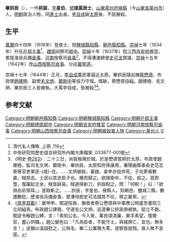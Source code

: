 {{明清人物信息框
| 姓名 = 畢拱辰
| 原名 =
| 圖片名稱 = 
| 圖片大小 = 220px
| 圖片說明 = 
| 最高職務 = 山西按察使司僉事
| 國家 = 大明
| 爵位 =
| 籍貫 = [[山東承宣布政使司|山東承宣布政使司]][[萊州府|萊州府]][[掖縣|掖縣]]
| 族裔 = 
| 字號 = 字星伯，號提孱居士
| 室名 = 
| 諡號 = 
| 出生日期 = 生年不詳
| 出生地點 = 山東掖縣
| 逝世日期 = 崇禎十七年（1644年）
| 逝世地點 = 山西太原
| 墓葬 =
| 配偶 =
| 親屬 = 
| 出身 = 
*萬曆四十四年丙辰科同進士出身
| 經歷 = 
| 著作 =
}}

'''畢拱辰'''（{{bd|？||1644年|catIdx=B}}），一作'''拱宸'''，[[表字|字]]'''星伯'''，[[號|號]]'''提孱居士'''，[[山東承宣布政使司|山東]][[萊州府|萊州府]][[掖縣|掖縣]]（今[[山東省|山東省]][[莱州市|莱州市]]）人，[[明朝|明朝]]政治人物，同[[進士|進士]]出身。[[李自成|李自成]]破[[太原|太原]]後，不屈被殺。

==生平==
[[萬曆|萬曆]]四十四年（1616年）登進士，授[[鹽城縣|鹽城縣]][[知縣|知縣]]、[[朝邑縣|朝邑縣]][[知縣|知縣]]。[[崇禎|崇禎]]七年（1634年）升任[[戶部|戶部]][[主事|主事]]<ref>清代名人傳略 ,上冊 ,116</ref>、[[禮部|禮部]]祠祭司[[郎中|郎中]]。[[崇禎|崇禎]]十年（1637年）貶[[江西|江西]][[吉安府|吉安府]][[推官|推官]]，累陞淮徐兵備[[僉事|僉事]]、[[河南|河南]]按察司[[僉事|僉事]]<ref>中央研究院歷史語言研究所內閣大庫檔案 ,033877-001號</ref>。不得漕運總督[[史可法|史可法]]賞識，[[崇禎|崇禎]]十五年（1642年）改[[山西|山西]][[按察司|按察司]][[僉事|僉事]]、分巡[[冀寧道|冀寧道]]。

崇禎十七年（1644年）正月，[[李自成|李自成]]農民軍逼近太原。畢拱辰隨巡撫[[蔡懋德|蔡懋德]]、布政使[[趙建極|趙建極]]、副使[[毛文炳|毛文炳]]、[[藺剛中|藺剛中]]等協力守城。城破，蔡懋德自縊。趙建極、毛文炳、畢拱辰三人皆被執，大罵李自成，皆被殺<ref>《明史·[[s:明史/卷263|卷263]]》：二十三日，尚智叛降於賊。於是懋德誓師於太原，布政使趙建極，監司毛文炳、藺剛中、畢拱辰，太原知府孫康周，署陽曲縣事長史范志泰等官吏軍民-{咸}-在。……文炳被殺，妻趙、妾李亦投井死，子兆夢甫數歲，賊掠去。士民以其忠臣子也，贖而歸之。欲降剛中，不從，殺之。首即墮，復躍起丈余，賊皆辟易。賊適得新刀，拱辰睨之。問：「何睨！」曰：「欲得此斫頭耳。」遂取斬之。……拱辰，字星伯，掖縣人。知朝邑、鹽城二縣，數遷數貶。歷淮徐兵備僉事，督漕侍郎史可法謂其不任，移之冀寧。</ref><ref>《[[s:原李耳載|原李耳載]]》：歲甲申，闖逆陷晉，撫晉者蔡公懋德與中軍應公時盛至書院三立祠縊焉。布政趙公建極、守道毛公文炳、巡道畢公拱辰俱被執，挺立不跪。闖逆令解趙公縛，言：「素知公名，今入晉，萬民頌清廉，果孚素望，復爾官，盡心供職。」趙公變色曰：「凡為臣者，不能守土，與城俱亡，宜也。無多言！」逆猶以溫語慰之，公與毛、畢二公厲聲大罵，遂駢首就戮。晉人無不哀感。</ref>。

==参考文献==
{{reflist}}

{{start box}}
{{s-off}}
{{s-before|[[陳美_(明朝)|陳美]]}}
{{s-title|明朝鹽城縣知縣|1618年－1622年}}
{{s-after|[[趙善鳴|趙善鳴]]}}
{{end box}}

{{萬曆四十四年丙辰科殿試金榜}}
{{DEFAULTSORT:Bi畢}}
[[Category:明朝朝邑縣知縣|Category:明朝朝邑縣知縣]]
[[Category:明朝鹽城縣知縣|Category:明朝鹽城縣知縣]]
[[Category:明朝戶部主事|Category:明朝戶部主事]]
[[Category:明朝禮部郎中|Category:明朝禮部郎中]]
[[Category:明朝吉安府推官|Category:明朝吉安府推官]]
[[Category:明朝河南按察司僉事|Category:明朝河南按察司僉事]]
[[Category:明朝山西按察司僉事|Category:明朝山西按察司僉事]]
[[Category:明朝被殺害人物|Category:明朝被殺害人物]]
[[Category:莱州人|Category:莱州人]]
[[Category:畢姓|G]]
